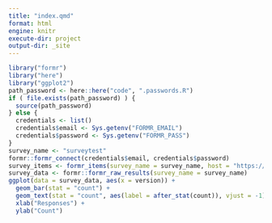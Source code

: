 ```yaml
---
title: "index.qmd"
format: html
engine: knitr
execute-dir: project
output-dir: _site
---
```


```r
library("formr")
library("here")
library("ggplot2")
path_password <- here::here("code", ".passwords.R")
if ( file.exists(path_password) ) {
  source(path_password)
} else {
  credentials <- list()
  credentials$email <- Sys.getenv("FORMR_EMAIL")
  credentials$password <- Sys.getenv("FORMR_PASS")
}
survey_name <- "surveytest"
formr::formr_connect(credentials$email, credentials$password)
survey_items <- formr_items(survey_name = survey_name, host = "https://formr.org")
survey_data <- formr::formr_raw_results(survey_name = survey_name)
ggplot(data = survey_data, aes(x = version)) +
  geom_bar(stat = "count") +
  geom_text(stat = "count", aes(label = after_stat(count)), vjust = -1) +
  xlab("Responses") +
  ylab("Count")
```
